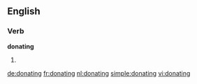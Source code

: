 ==English==

===Verb===
'''donating'''

# {{present participle of|donate}}

[[de:donating]]
[[fr:donating]]
[[nl:donating]]
[[simple:donating]]
[[vi:donating]]